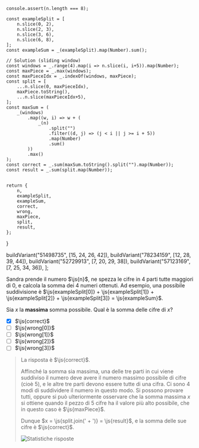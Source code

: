 
    console.assert(n.length === 8);

    const exampleSplit = [
        n.slice(0, 2),
        n.slice(2, 3),
        n.slice(3, 6),
        n.slice(6, 8),
    ];
    const exampleSum = _(exampleSplit).map(Number).sum();

    // Solution (sliding window)
    const windows = _.range(4).map(i => n.slice(i, i+5)).map(Number);
    const maxPiece = _.max(windows);
    const maxPieceIdx = _.indexOf(windows, maxPiece);
    const split = [
        ...n.slice(0, maxPieceIdx),
        maxPiece.toString(),
        ...n.slice(maxPieceIdx+5),
    ];
    const maxSum = (
        _(windows)
            .map((w, i) => w + (
                _(n)
                    .split("")
                    .filter((d, j) => (j < i || j >= i + 5))
                    .map(Number)
                    .sum()
            ))
            .max()
    );
    const correct = _.sum(maxSum.toString().split("").map(Number));
    const result = _.sum(split.map(Number));


    return {
        n,
        exampleSplit,
        exampleSum,
        correct,
        wrong,
        maxPiece,
        split,
        result,
    };

}

  buildVariant("51498735", [15, 24, 26, 42]),
  buildVariant("78234159", [12, 28, 39, 44]),
  buildVariant("52729913", [7, 20, 29, 38]),
  buildVariant("57123169", [7, 25, 34, 36]),
];

Sandra prende il numero $\js{n}$, ne spezza le cifre in $4$ parti tutte maggiori di $0$, e calcola la somma dei $4$ numeri ottenuti. Ad esempio, una possibile suddivisione è $\js{exampleSplit[0]} + \js{exampleSplit[1]} + \js{exampleSplit[2]} + \js{exampleSplit[3]} = \js{exampleSum}$.

Sia $x$ la **massima** somma possibile. Qual è la somma delle cifre di $x$?

- [x] $\js{correct}$
- [ ] $\js{wrong[0]}$
- [ ] $\js{wrong[1]}$
- [ ] $\js{wrong[2]}$
- [ ] $\js{wrong[3]}$

> La risposta è $\js{correct}$.
>
> Affinché la somma sia massima, una delle tre parti in cui viene suddiviso il numero deve avere il numero massimo possibile di cifre (cioè $5$), e le altre tre parti devono essere tutte di una cifra. Ci sono $4$ modi di suddividere il numero in questo modo. Si possono provare tutti, oppure si può ulteriormente osservare che la somma massima $x$ si ottiene quando il pezzo di $5$ cifre ha il valore più alto possibile, che in questo caso è $\js{maxPiece}$.
>
> Dunque $x = \js{split.join(' + ')} = \js{result}$, e la somma delle sue cifre è $\js{correct}$.
>
> ![Statistiche risposte]({n}.svg)
